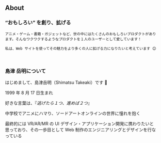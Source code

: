 ## About

### “おもしろい” を創り、拡げる

    アニメ・ゲーム・書籍・ガジェットなど、世の中にはたくさんのおもしろいプロダクトがあります。そんなワクワクするようなプロダクトを１人のユーザーとして愛しています！

    私は、Web サイトを使ってその魅力をより多くの人に拡げる力になりたいと考えています 😊

<br />

### 島津 岳明について

はじめまして、島津岳明（Shimatsu Takeaki）です 👋

1999 年 8 月 17 日生まれ

好きな言葉は、『_逃げたら１つ、進めば２つ_』

中学校でアニメにハマり、ソードアートオンラインの世界に憧れを抱く

最終的には VR/AR/MR の UI デザイン・アプリケーション開発に携わりたいと思っており、その一歩目として Web 制作のエンジニアリングとデザインを行なっている
